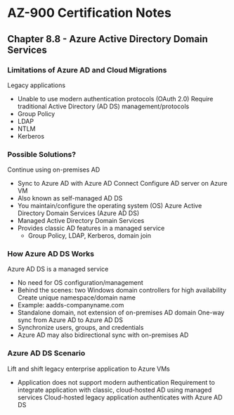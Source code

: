 # AZ-900 Certification Notes
## Chapter 8.8 - Azure Active Directory Domain Services

### Limitations of Azure AD and Cloud Migrations
Legacy applications
* Unable to use modern authentication protocols (OAuth 2.0)
Require traditional Active Directory (AD DS) management/protocols
* Group Policy
* LDAP
* NTLM
* Kerberos

### Possible Solutions?
Continue using on-premises AD
* Sync to Azure AD with Azure AD Connect
Configure AD server on Azure VM
* Also known as self-managed AD DS
* You maintain/configure the operating system (OS)
Azure Active Directory Domain Services (Azure AD DS)
* Managed Active Directory Domain Services
* Provides classic AD features in a managed service
	* Group Policy, LDAP, Kerberos, domain join

### How Azure AD DS Works
Azure AD DS is a managed service
* No need for OS configuration/management
* Behind the scenes: two Windows domain controllers for high availability
Create unique namespace/domain name
* Example: aadds-companyname.com
* Standalone domain, not extension of on-premises AD domain
One-way sync from Azure AD to Azure AD DS
* Synchronize users, groups, and credentials
* Azure AD may also bidirectional sync with on-premises AD

### Azure AD DS Scenario
Lift and shift legacy enterprise application to Azure VMs
* Application does not support modern authentication
Requirement to integrate application with classic, cloud-hosted AD using managed services
Cloud-hosted legacy application authenticates with Azure AD DS